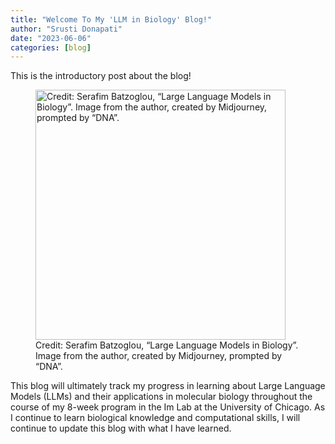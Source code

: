 ```yaml
---
title: "Welcome To My 'LLM in Biology' Blog!"
author: "Srusti Donapati"
date: "2023-06-06"
categories: [blog]
---
```


This is the introductory post about the blog!

![Credit: Serafim Batzoglou, "Large Language Models in Biology". Image from the author, created by Midjourney, prompted by "DNA".](https://miro.medium.com/v2/resize:fit:1024/0*neS1Be9611CzdqF2.png){width="400"}

This blog will ultimately track my progress in learning about Large Language Models (LLMs) and their applications in molecular biology throughout the course of my 8-week program in the Im Lab at the University of Chicago. As I continue to learn biological knowledge and computational skills, I will continue to update this blog with what I have learned.
